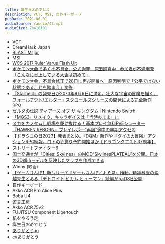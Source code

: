 ```yaml
---
title: 誕生日おめでとう
description: VCT, MSI, 自作キーボード
pubDate: 2023-06-01
audioSource: /audio/43.mp3
audioSize: 79410101
---
```


- VCT
- DreamHack Japan
- [BLAST Major](https://twitter.com/BLASTtv/status/1660361348021207041?cxt=HHwWgoC-uav25IouAAAA)
- MSI
- [WCS 2017 Ruler Varus Flash Ult](https://youtu.be/E3LzP-c_s_Y?t=461)
- [ポケモン大会で多くの不具合、公式謝罪　原因調査中…参加者が不満爆発「こんなに炎上している大会は初めて」](https://news.yahoo.co.jp/articles/0d380eb18b0d0b3b2fb0a8582ac427fc220e81d9)
- [ポケモン大会、不具合修正で28日に再び開催へ　原因判明で「公平ではない状態であることを踏まえ」実施](https://news.yahoo.co.jp/articles/1dd3278d30fddcef5d270a285f077af15228685b)
- [『Starfield』の発売日が2023年9月6日に決定。壮大な宇宙の冒険を描く、フォールアウト/エルダー・スクロールズシリーズの開発による完全新作RPG](https://www.famitsu.com/news/202303/09295350.html)
- [ゼルダの伝説 ティアーズ オブ ザ キングダム | Nintendo Switch](https://www.nintendo.co.jp/zelda/totk/index.html)
- [「MGS3」リメイク、キャラボイスは「当時のまま」に](https://game.watch.impress.co.jp/docs/news/1503482.html)
- [メカをカスタムし戦場を駆け抜ける！基本プレイ無料PvEシューター『HAWKEN REBORN』プレイレポ―“再誕”途中の早期アクセス](https://www.gamespark.jp/article/2023/05/20/130081.html)
- [【ドラクエの日2023】発表まとめ。『DQM』新作や『ダイの大冒険』アクションRPG続報、ロトの兜飾り予約開始ほか【ドラゴンクエスト37周年】](https://www.famitsu.com/news/202305/27304142.html)
- ストリートファイター6
- [国土交通省が「Cities: Skylines」のMOD“SkylinesPLATEAU”を公開。日本の3D都市モデルを反映したマップを作成できる](https://www.4gamer.net/games/276/G027611/20230523020/)
- Winny (映画)
- [【ゲームさんぽ】新シリーズ『ゲームさんぽ／よそ見』始動。精神科医の名越先生とみる『デトロイト ビカム ヒューマン』続編が5月18日公開](https://www.famitsu.com/news/202305/17302861.html)
- 自作キーボード
- Akko ACR Pro Alice Plus
- Boba U4
- 遊舎工房
- Akko ACR 75v2
- FUJITSU Component Libertouch
- 机をやる予定
- 誕生日おめでとう
- [ありがとう.io](https://www.ありがとう.net)
- [cvありがとう](https://www.youtube.com/@cv3395)